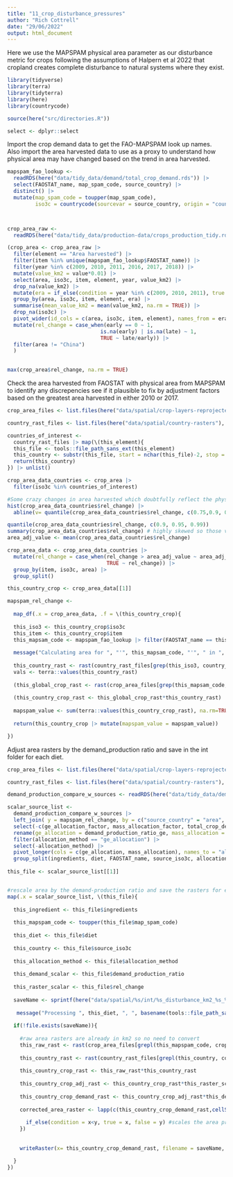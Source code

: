 ```yaml
---
title: "11_crop_disturbance_pressures"
author: "Rich Cottrell"
date: "29/06/2022"
output: html_document
---
```


Here we use the MAPSPAM physical area parameter as our disturbance metric for crops following the assumptions of Halpern et al 2022 that cropland creates complete disturbance to natural systems where they exist.

```r
library(tidyverse)
library(terra)
library(tidyterra)
library(here)
library(countrycode)

source(here("src/directories.R"))

select <- dplyr::select

```

Import the crop demand data to get the FAO-MAPSPAM look up names. Also import the area harvested data to use as a proxy to understand how physical area may have changed based on the trend in area harvested. 

```r

mapspam_fao_lookup <- 
  readRDS(here("data/tidy_data/demand/total_crop_demand.rds")) |> 
  select(FAOSTAT_name, map_spam_code, source_country) |> 
  distinct() |> 
  mutate(map_spam_code = toupper(map_spam_code),
         iso3c = countrycode(sourcevar = source_country, origin = "country.name", destination = "iso3c", warn=TRUE))



crop_area_raw <- 
  readRDS(here("data/tidy_data/production-data/crops_production_tidy.rds"))

(crop_area <- crop_area_raw |>  
  filter(element == "Area harvested") |> 
  filter(item %in% unique(mapspam_fao_lookup$FAOSTAT_name)) |> 
  filter(year %in% c(2009, 2010, 2011, 2016, 2017, 2018)) |> 
  mutate(value_km2 = value*0.01) |> 
  select(area, iso3c, item, element, year, value_km2) |> 
  drop_na(value_km2) |> 
  mutate(era = if_else(condition = year %in% c(2009, 2010, 2011), true = "early", false = "late")) |> 
  group_by(area, iso3c, item, element, era) |> 
  summarise(mean_value_km2 = mean(value_km2, na.rm = TRUE)) |> 
  drop_na(iso3c) |> 
  pivot_wider(id_cols = c(area, iso3c, item, element), names_from = era, values_from = mean_value_km2) |> 
  mutate(rel_change = case_when(early == 0 ~ 1,
                              is.na(early) | is.na(late) ~ 1,
                              TRUE ~ late/early)) |> 
  filter(area != "China")
  )
  

max(crop_area$rel_change, na.rm = TRUE)

```


Check the area harvested from FAOSTAT with physical area from MAPSPAM to identify any discrepencies see if it plausible to fix by adjustment factors based on the greatest area harvested in either 2010 or 2017.

```r

crop_area_files <- list.files(here("data/spatial/crop-layers-reprojected"), pattern = "_A_", full.names = TRUE)

country_rast_files <- list.files(here("data/spatial/country-rasters"), full.names = TRUE)

countries_of_interest <- 
  country_rast_files |> map(\(this_element){
  this_file <- tools::file_path_sans_ext(this_element)
  this_country <- substr(this_file, start = nchar(this_file)-2, stop = nchar(this_file))
  return(this_country)
}) |> unlist()

crop_area_data_countries <- crop_area |> 
  filter(iso3c %in% countries_of_interest) 

#Some crazy changes in area harvested which doubtfully reflect the physical change in area - s
hist(crop_area_data_countries$rel_change) |> 
  abline(v= quantile(crop_area_data_countries$rel_change, c(0.75,0.9, 0.95, 0.99)), lty = 2)

quantile(crop_area_data_countries$rel_change, c(0.9, 0.95, 0.99))
summary(crop_area_data_countries$rel_change) # highly skewed so those values greater than the mean get the mean value (mean is greater than the 90th percentile)
area_adj_value <- mean(crop_area_data_countries$rel_change)

crop_area_data <- crop_area_data_countries |> 
  mutate(rel_change = case_when(rel_change > area_adj_value ~ area_adj_value,
                                TRUE ~ rel_change)) |> 
  group_by(item, iso3c, area) |> 
  group_split()

this_country_crop <- crop_area_data[[1]]

mapspam_rel_change <- 
  
  map_df(.x = crop_area_data, .f = \(this_country_crop){
  
  this_iso3 <- this_country_crop$iso3c
  this_item <- this_country_crop$item
  this_mapsam_code <- mapspam_fao_lookup |> filter(FAOSTAT_name == this_item) |> pull(map_spam_code) |> unique()
  
  message("Calculating area for ", "'", this_mapsam_code, "'", " in ", this_iso3)
  
  this_country_rast <- rast(country_rast_files[grep(this_iso3, country_rast_files)])
  vals <- terra::values(this_country_rast)
  
  (this_global_crop_rast <- rast(crop_area_files[grep(this_mapsam_code, crop_area_files)]))
  
  (this_country_crop_rast <- this_global_crop_rast*this_country_rast)
  
  mapspam_value <- sum(terra::values(this_country_crop_rast), na.rm=TRUE)
  
  return(this_country_crop |> mutate(mapspam_value = mapspam_value))

}) 
```


Adjust area rasters by the demand_production ratio and save in the int folder for each diet.

```r

crop_area_files <- list.files(here("data/spatial/crop-layers-reprojected"), pattern = "_A_", full.names = TRUE)

country_rast_files <- list.files(here("data/spatial/country-rasters"), full.names = TRUE)

demand_production_compare_w_sources <- readRDS(here("data/tidy_data/demand/sourcing_countries_crops.rds"))

scalar_source_list <- 
  demand_production_compare_w_sources |> 
  left_join( y = mapspam_rel_change, by = c("source_country" = "area", "source_iso3c" = "iso3c", "FAOSTAT_name" = "item")) |> 
  select(-c(ge_allocation_factor, mass_allocation_factor, total_crop_demand)) |> 
  rename(ge_allocation = demand_production_ratio_ge, mass_allocation = demand_production_ratio_ms) |> 
  filter(allocation_method == "ge_allocation") |> 
  select(-allocation_method) |> 
  pivot_longer(cols = c(ge_allocation, mass_allocation), names_to = "allocation_method", values_to = "demand_production_ratio") |> 
  group_split(ingredients, diet, FAOSTAT_name, source_iso3c, allocation_method) 
  
this_file <- scalar_source_list[[1]]


#rescale area by the demand-production ratio and save the rasters for each diet, ingredient, raw material
map(.x = scalar_source_list, \(this_file){
  
  this_ingredient <- this_file$ingredients 
  
  this_mapspam_code <- toupper(this_file$map_spam_code)
 
  this_diet <- this_file$diet
  
  this_country <- this_file$source_iso3c
  
  this_allocation_method <- this_file$allocation_method
  
  this_demand_scalar <- this_file$demand_production_ratio
  
  this_raster_scalar <- this_file$rel_change
  
  saveName <- sprintf(here("data/spatial/%s/int/%s_disturbance_km2_%s_%s.tif"), this_diet, this_ingredient,  this_allocation_method, this_country)
  
   message("Processing ", this_diet, ", ", basename(tools::file_path_sans_ext(saveName)))
  
  if(!file.exists(saveName)){
 
    #raw area rasters are already in km2 so no need to convert
    this_raw_rast <- rast(crop_area_files[grepl(this_mapspam_code, crop_area_files)]) 
  
    this_country_rast <- rast(country_rast_files[grepl(this_country, country_rast_files)])
    
    this_country_crop_rast <- this_raw_rast*this_country_rast
    
    this_country_crop_adj_rast <- this_country_crop_rast*this_raster_scalar #increases the area associated with production
    
    this_country_crop_demand_rast <- this_country_crop_adj_rast*this_demand_scalar
    
    corrected_area_raster <- lapp(c(this_country_crop_demand_rast,cellSize(this_country_crop_demand_rast)), \(x,y){
      
      if_else(condition = x<y, true = x, false = y) #scales the area produced by the demand:production ratio but limits to cellSize
    })
  
    
    writeRaster(x= this_country_crop_demand_rast, filename = saveName, overwrite=TRUE)

  }
})


```

